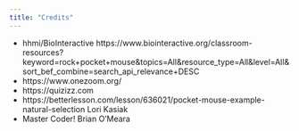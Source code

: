 ```yaml
---
title: "Credits"
---
```


* hhmi/BioInteractive https://www.biointeractive.org/classroom-resources?keyword=rock+pocket+mouse&topics=All&resource_type=All&level=All&sort_bef_combine=search_api_relevance+DESC
* https://www.onezoom.org/
* https://quizizz.com
* https://betterlesson.com/lesson/636021/pocket-mouse-example-natural-selection Lori Kasiak
* Master Coder! Brian O'Meara

